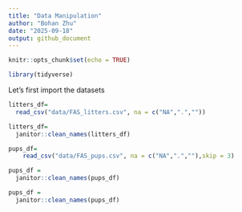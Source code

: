 ```yaml
---
title: "Data Manipulation"
author: "Bohan Zhu"
date: "2025-09-18"
output: github_document
---
```


```r
knitr::opts_chunk$set(echo = TRUE)
```

```r
library(tidyverse)
```

Let's first import the datasets
```r
litters_df=
  read_csv("data/FAS_litters.csv", na = c("NA",".",""))

litters_df=
  janitor::clean_names(litters_df)

pups_df=
    read_csv("data/FAS_pups.csv", na = c("NA",".",""),skip = 3)

pups_df = 
  janitor::clean_names(pups_df)

pups_df = 
  janitor::clean_names(pups_df)
```



